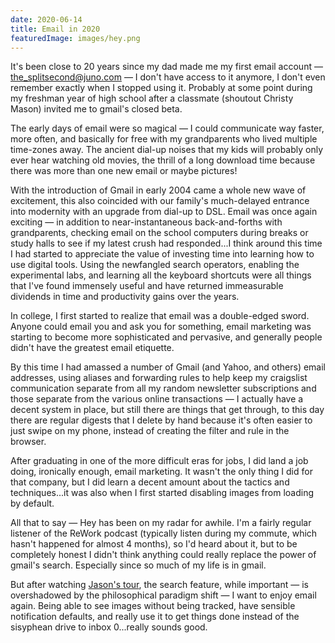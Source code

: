 ```yaml
---
date: 2020-06-14
title: Email in 2020
featuredImage: images/hey.png
---
```


It's been close to 20 years since my dad made me my first email account — [the_splitsecond@juno.com](mailto:paul@hanaoka.co) — I don't have access to it anymore, I don't even remember exactly when I stopped using it. Probably at some point during my freshman year of high school after a classmate (shoutout Christy Mason) invited me to gmail's closed beta. 

The early days of email were so magical — I could communicate way faster, more often, and basically for free with my grandparents who lived multiple time-zones away. The ancient dial-up noises that my kids will probably only ever hear watching old movies, the thrill of a long download time because there was more than one new email or maybe pictures!

With the introduction of Gmail in early 2004 came a whole new wave of excitement, this also coincided with our family's much-delayed entrance into modernity with an upgrade from dial-up to DSL. Email was once again exciting — in addition to near-instantaneous back-and-forths with grandparents, checking email on the school computers during breaks or study halls to see if my latest crush had responded...I think around this time I had started to appreciate the value of investing time into learning how to use digital tools. Using the newfangled search operators, enabling the experimental labs, and learning all the keyboard shortcuts were all things that I've found immensely useful and have returned immeasurable dividends in time and productivity gains over the years.

In college, I first started to realize that email was a double-edged sword. Anyone could email you and ask you for something, email marketing was starting to become more sophisticated and pervasive, and generally people didn't have the greatest email etiquette. 

By this time I had amassed a number of Gmail (and Yahoo, and others) email addresses, using aliases and forwarding rules to help keep my craigslist communication separate from all my random newsletter subscriptions and those separate from the various online transactions — I actually have a decent system in place, but still there are things that get through, to this day there are regular digests that I delete by hand because it's often easier to just swipe on my phone, instead of creating the filter and rule in the browser.

After graduating in one of the more difficult eras for jobs, I did land a job doing, ironically enough, email marketing. It wasn't the only thing I did for that company, but I did learn a decent amount about the tactics and techniques...it was also when I first started disabling images from loading by default.

All that to say — Hey has been on my radar for awhile. I'm a fairly regular listener of the ReWork podcast (typically listen during my commute, which hasn't happened for almost 4 months), so I'd heard about it, but to be completely honest I didn't think anything could really replace the power of gmail's search. Especially since so much of my life is in gmail.

But after watching [Jason's tour](https://www.youtube.com/watch?v=UCeYTysLyGI), the search feature, while important — is overshadowed by the philosophical paradigm shift — I want to enjoy email again. Being able to see images without being tracked, have sensible notification defaults, and really use it to get things done instead of the sisyphean drive to inbox 0...really sounds good.